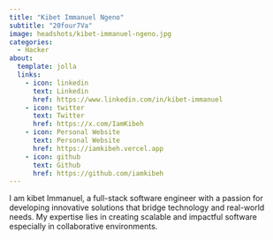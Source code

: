 ```yaml
---
title: "Kibet Immanuel Ngeno"
subtitle: "20four7Va"
image: headshots/kibet-immanuel-ngeno.jpg
categories:
  - Hacker
about:
  template: jolla
  links:
    - icon: linkedin
      text: Linkedin
      href: https://www.linkedin.com/in/kibet-immanuel
    - icon: twitter
      text: Twitter
      href: https://x.com/IamKibeh
    - icon: Personal Website
      text: Personal Website
      href: https://iamkibeh.vercel.app
    - icon: github
      text: Github
      href: https://github.com/iamkibeh
---
```


I am kibet Immanuel,  a full-stack software engineer with a passion for developing innovative solutions that bridge technology and real-world needs. My expertise lies in creating scalable and impactful software especially in collaborative environments.
